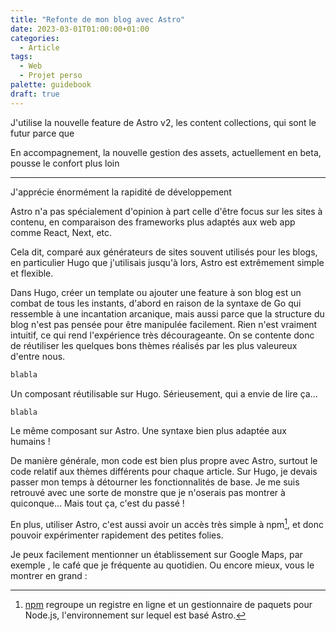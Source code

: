 ```yaml
---
title: "Refonte de mon blog avec Astro"
date: 2023-03-01T01:00:00+01:00
categories:
  - Article
tags:
  - Web
  - Projet perso
palette: guidebook
draft: true
---
```


J'utilise la nouvelle feature de Astro v2, les content collections, qui sont le futur parce que

En accompagnement, la nouvelle gestion des assets, actuellement en beta, pousse le confort plus loin

---

J'apprécie énormément la rapidité de développement

Astro n'a pas spécialement d'opinion à part celle d'être focus sur les sites à contenu, en comparaison des frameworks plus adaptés aux web app comme React, Next, etc.

Cela dit, comparé aux générateurs de sites souvent utilisés pour les blogs, en particulier Hugo que j'utilisais jusqu'à lors, Astro est extrêmement simple et flexible.

Dans Hugo, créer un template ou ajouter une feature à son blog est un combat de tous les instants, d'abord en raison de la syntaxe de Go qui ressemble à une incantation arcanique, mais aussi parce que la structure du blog n'est pas pensée pour être manipulée facilement. Rien n'est vraiment intuitif, ce qui rend l'expérience très décourageante. On se contente donc de réutiliser les quelques bons thèmes réalisés par les plus valeureux d'entre nous.

```go
blabla
```

Un composant réutilisable sur Hugo. Sérieusement, qui a envie de lire ça...

```js
blabla
```

Le même composant sur Astro. Une syntaxe bien plus adaptée aux humains !

De manière générale, mon code est bien plus propre avec Astro, surtout le code relatif aux thèmes différents pour chaque article. Sur Hugo, je devais passer mon temps à détourner les fonctionnalités de base. Je me suis retrouvé avec une sorte de monstre que je n'oserais pas montrer à quiconque... Mais tout ça, c'est du passé !

En plus, utiliser Astro, c'est aussi avoir un accès très simple à npm[^npm], et donc pouvoir expérimenter rapidement des petites folies.

[^npm]: [npm](https://www.npmjs.com/) regroupe un registre en ligne et un gestionnaire de paquets pour Node.js, l'environnement sur lequel est basé Astro.

Je peux facilement mentionner un établissement sur Google Maps, par exemple <MapsMention id="ChIJwwSgcne9rhIRRsr5jm12cCQ" title="Kopi"/>, le café que je fréquente au quotidien. Ou encore mieux, vous le montrer en grand :

<GoogleMaps id="ChIJwwSgcne9rhIRRsr5jm12cCQ" />
